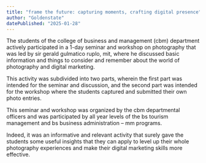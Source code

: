 ```yaml
---
title: "frame the future: capturing moments, crafting digital presence"
author: "Goldenstate"
datePublished: "2025-01-28"
---
```


The students of the college of business and management (cbm) department actively participated in a 1-day seminar and workshop on photography that was led by sir gerald gulmatico ruplo, mit, where he discussed basic information and things to consider and remember about the world of photography and digital marketing.

This activity was subdivided into two parts, wherein the first part was intended for the seminar and discussion, and the second part was intended for the workshop where the students captured and submitted their own photo entries.

This seminar and workshop was organized by the cbm departmental officers and was participated by all year levels of the bs tourism management and bs business administration – mm programs.

Indeed, it was an informative and relevant activity that surely gave the students some useful insights that they can apply to level up their whole photography experiences and make their digital marketing skills more effective.